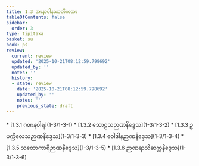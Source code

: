 ```yaml
---
title: 1.3 အာနာပါနဿတိကထာ
tableOfContents: false
sidebar:
  order: 3
type: tipitaka
basket: su
book: ps
review:
  current: review
  updated: '2025-10-21T08:12:59.798692'
  updated_by: ''
  notes: ''
  history:
  - state: review
    date: '2025-10-21T08:12:59.798692'
    updated_by: ''
    notes: ''
    previous_state: draft
---
```



<DynamicBreadcrumb />


<ReviewStatus review={frontmatter.review} showDetails={true} />

<HypothesisAnnotation frontmatter={frontmatter} />



<TableOfContents book="ps" section="1.3">
* [1.3.1 ဂဏနဝါရ](1-3/1-3-1)
* [1.3.2 သောဠသဉာဏနိဒ္ဒေသ](1-3/1-3-2)
* [1.3.3 ဥပက္ကိလေသဉာဏနိဒ္ဒေသ](1-3/1-3-3)
* [1.3.4 ဝေါဒါနဉာဏနိဒ္ဒေသ](1-3/1-3-4)
* [1.3.5 သတောကာရိဉာဏနိဒ္ဒေသ](1-3/1-3-5)
* [1.3.6 ဉာဏရာသိဆက္ကနိဒ္ဒေသ](1-3/1-3-6)
</TableOfContents>